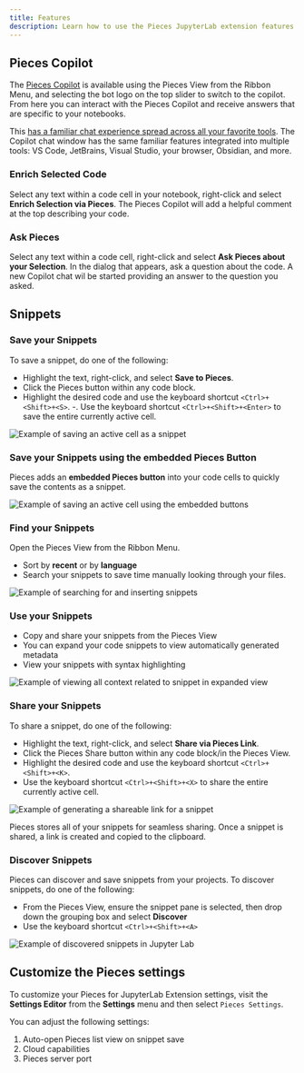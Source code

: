 ```yaml
---
title: Features
description: Learn how to use the Pieces JupyterLab extension features to streamline your workflow and boost productivity.
---
```



## Pieces Copilot

The [Pieces Copilot](/features/pieces-copilot) is available using the Pieces View from the Ribbon Menu, and selecting the bot logo on the top slider to switch to the copilot. From here you can interact with the Pieces Copilot and receive answers that are specific to your notebooks.

This [has a familiar chat experience spread across all your favorite tools](/features/pieces-copilot#plugin-integrations). The Copilot chat window has the same familiar features integrated into multiple tools: VS Code, JetBrains, Visual Studio, your browser, Obsidian, and more.

### Enrich Selected Code

Select any text within a code cell in your notebook, right-click and select **Enrich Selection via Pieces**. The Pieces Copilot will add a helpful comment at the top describing your code.

### Ask Pieces

Select any text within a code cell, right-click and select **Ask Pieces about your Selection**. In the dialog that appears, ask a question about the code. A new Copilot chat wil be started providing an answer to the question you asked.

## Snippets

### Save your Snippets

To save a snippet, do one of the following:

- Highlight the text, right-click, and select **Save to Pieces**.
- Click the Pieces button within any code block.
- Highlight the desired code and use the keyboard shortcut `<Ctrl>+<Shift>+<S>`.
-. Use the keyboard shortcut `<Ctrl>+<Shift>+<Enter>` to save the entire currently active cell.

![Example of saving an active cell as a snippet](https://storage.googleapis.com/pieces_multimedia/PROMOTIONAL/PIECES_FOR_DEVELOPERS/JUPYTER/MACOS/RIGHT_CLICK_SAVE_SELECTION/16X9/PIECES_FOR_DEVELOPERS-JUPYTER-RIGHT_CLICK_SAVE_SELECTION-16X9-MACOS-6_22_2023.gif)

### Save your Snippets using the embedded Pieces Button

Pieces adds an **embedded Pieces button** into your code cells to quickly save the contents as a snippet.

![Example of saving an active cell using the embedded buttons](https://storage.googleapis.com/pieces_multimedia/PROMOTIONAL/PIECES_FOR_DEVELOPERS/JUPYTER/MACOS/EMBEDDED_BUTTON_SAVE_ACTIVE_CELL/16X9/PIECES_FOR_DEVELOPERS-JUPYTER-EMBEDDED_BUTTON_SAVE_ACTIVE_CELL-16X9-MACOS-6_22_2023.gif)

### Find your Snippets

Open the Pieces View from the Ribbon Menu.

- Sort by **recent** or by **language**
- Search your snippets to save time manually looking through your files.

![Example of searching for and inserting snippets](https://storage.googleapis.com/pieces_multimedia/PROMOTIONAL/PIECES_FOR_DEVELOPERS/JUPYTER/MACOS/SEARCH_AND_INSERT/16X9/PIECES_FOR_DEVELOPERS-JUPYTER-SEARCH_AND_INSERT-16X9-MACOS-6_22_2023.gif)

### Use your Snippets

- Copy and share your snippets from the Pieces View
- You can expand your code snippets to view automatically generated metadata
- View your snippets with syntax highlighting

![Example of viewing all context related to snippet in expanded view](https://storage.googleapis.com/pieces_multimedia/PROMOTIONAL/PIECES_FOR_DEVELOPERS/JUPYTER/MACOS/EXPANDED_VIEW/16X9/PIECES_FOR_DEVELOPERS-JUPYTER-EXPANDED_VIEW-16X9-MACOS-6_22_2023.gif)

### Share your Snippets

To share a snippet, do one of the following:

- Highlight the text, right-click, and select **Share via Pieces Link**.
- Click the Pieces Share button within any code block/in the Pieces View.
- Highlight the desired code and use the keyboard shortcut `<Ctrl>+<Shift>+<K>`.
- Use the keyboard shortcut `<Ctrl>+<Shift>+<X>` to share the entire currently active cell.

![Example of generating a shareable link for a snippet](https://storage.googleapis.com/pieces_multimedia/PROMOTIONAL/PIECES_FOR_DEVELOPERS/JUPYTER/MACOS/SNIPPET_BUTTON_SHARE/16X9/PIECES_FOR_DEVELOPERS-JUPYTER-SNIPPET_BUTTON_SHARE-16X9-MACOS-6_22_2023.gif)

Pieces stores all of your snippets for seamless sharing. Once a snippet is shared, a link is created and copied to the clipboard.

### Discover Snippets

Pieces can discover and save snippets from your projects. To discover snippets, do one of the following:

- From the Pieces View, ensure the snippet pane is selected, then drop down the grouping box and select **Discover**
- Use the keyboard shortcut `<Ctrl>+<Shift>+<A>`

![Example of discovered snippets in Jupyter Lab](/jupyterlab/PIECES_FOR_DEVELOPERS-JUPYTER-MACOS-SNIPPET_DISCOVERY-jupyterlab-snippet-discovery.gif)

## Customize the Pieces settings

To customize your Pieces for JupyterLab Extension settings, visit the **Settings Editor** from the **Settings** menu and then select `Pieces Settings`.

You can adjust the following settings:

1. Auto-open Pieces list view on snippet save
1. Cloud capabilities
1. Pieces server port

